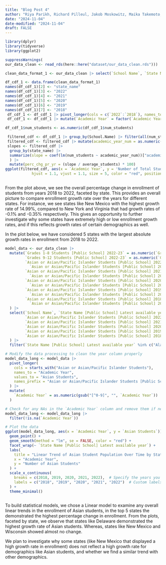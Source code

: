 ```yaml
---
title: "Blog Post 4"
author: "Riya Parikh, Richard Pilleul, Jakob Moskowitz, Maika Takemoto, Ria Sonalker."
date: "2024-11-04"
date-modified: "2024-11-04"
draft: FALSE
---
```


```r
library(dplyr)
library(tidyverse)
library(ggplot2)

suppressWarnings(
our_data_clean <- read_rds(here::here("dataset/our_data_clean.rds")))

clean_data_format_1 <- our_data_clean |> select(`School Name`, `State Name [Public School] Latest available year`,`Grades 1-8 Students [Public School] 2022-23`:`Grades 1-8 Students [Public School] 2018-19`)

df_cdf_1 <- data.frame(clean_data_format_1)
names(df_cdf_1)[2] <- "state_name"
names(df_cdf_1)[3] <- "2022" 
names(df_cdf_1)[4] <- "2021"  
names(df_cdf_1)[5] <- "2020" 
names(df_cdf_1)[6] <- "2019"  
names(df_cdf_1)[7] <- "2018"
 df_cdf_1 <- df_cdf_1 |> pivot_longer(cols = c(`2022`:`2018`), names_to = "Academic Year", values_to = "num_students")
 df_cdf_1 <- df_cdf_1 |> mutate(`Academic Year` = factor(`Academic Year`, levels = c("2018", "2019", "2020", "2021", "2022")))

df_cdf_1$num_students <- as.numeric(df_cdf_1$num_students)

 filtered_cdf <- df_cdf_1 |> group_by(School.Name) |> filter(all(num_students > 100))
 filtered_cdf <- filtered_cdf |> mutate(academic_year_num = as.numeric(as.character(`Academic Year`)))
 slopes <- filtered_cdf |> 
  group_by(state_name) |> 
  summarize(slope = coef(lm(num_students ~ academic_year_num))["academic_year_num"], average_students = mean(num_students)
  ) |>
  mutate(perc_chg_pr_yr = (slope / average_students) * 100)
ggplot(filtered_cdf, aes(x = `Academic Year`, y = 'Number of Total Students')) + geom_point() + geom_smooth(method = "lm", aes(group=1), color = "red") + facet_wrap(~state_name) +  geom_text(data = slopes, aes(x = Inf, y = Inf, label = paste0("perc_chg_pr_yr: ", round(perc_chg_pr_yr, 2), "%")), 
            hjust = 1.1, vjust = 1.1, size = 5, color = "red", position = position_nudge(y = -10))
 
```
From the plot above, we see the overall percentage change in enrollment of students from years 2018 to 2022, faceted by state. This provides an overall picture to compare enrollment growth rate over the years for different states. For instance, we see states like New Mexico with the highest growth rate of 14.99%, compared to New York and Virginia that had growth rates of -0.1% and -0.35% respectively. This gives an opportunity to further investigate why some states have extremely high or low enrollment growth rates, and if this reflects growth rates of certain demographics as well.

In the plot below, we have considered 5 states with the largest absolute growth rates in enrollment from 2018 to 2022.

```r
model_data <- our_data_clean |>
  mutate(`Grades 1-8 Students [Public School] 2022-23` = as.numeric(`Grades 1-8 Students [Public School] 2022-23`), 
         `Grades 9-12 Students [Public School] 2022-23` = as.numeric(`Grades 9-12 Students [Public School] 2022-23`), 
         `Asian or Asian/Pacific Islander Students [Public School] 2022-23` = as.numeric(
           `Asian or Asian/Pacific Islander Students [Public School] 2022-23`),
         `Asian or Asian/Pacific Islander Students [Public School] 2021-22` = as.numeric(
           `Asian or Asian/Pacific Islander Students [Public School] 2021-22`),
         `Asian or Asian/Pacific Islander Students [Public School] 2020-21` = as.numeric(
           `Asian or Asian/Pacific Islander Students [Public School] 2020-21`),
         `Asian or Asian/Pacific Islander Students [Public School] 2019-20` = as.numeric(
           `Asian or Asian/Pacific Islander Students [Public School] 2019-20`),
         `Asian or Asian/Pacific Islander Students [Public School] 2018-19` = as.numeric(
           `Asian or Asian/Pacific Islander Students [Public School] 2018-19`)
  ) |>
  select(`School Name`, `State Name [Public School] Latest available year`,
         `Asian or Asian/Pacific Islander Students [Public School] 2022-23`,
         `Asian or Asian/Pacific Islander Students [Public School] 2021-22`,
         `Asian or Asian/Pacific Islander Students [Public School] 2020-21`,
         `Asian or Asian/Pacific Islander Students [Public School] 2019-20`,
         `Asian or Asian/Pacific Islander Students [Public School] 2018-19`
  ) |>
  filter(`State Name [Public School] Latest available year` %in% c("Alaska", "Arkansas", "Delaware", "New Mexico", "Wisconsin"))

# Modify the data processing to clean the year column properly
model_data_long <- model_data |>
  pivot_longer(
    cols = starts_with("Asian or Asian/Pacific Islander Students"),
    names_to = "Academic Year",
    values_to = "Asian Students",
    names_prefix = "Asian or Asian/Pacific Islander Students [Public School] "
  ) |>
  mutate(
    `Academic Year` = as.numeric(gsub("[^0-9]", "", `Academic Year`))  # Remove non-numeric characters safely
  )

# Check for any NAs in the `Academic Year` column and remove them if necessary
model_data_long <- model_data_long |>
  filter(!is.na(`Academic Year`))

# Plot the data
ggplot(model_data_long, aes(x = `Academic Year`, y = `Asian Students`)) +
  geom_point() +
  geom_smooth(method = "lm", se = FALSE, color = "red") +
  facet_wrap(~ `State Name [Public School] Latest available year`) +
  labs(
    title = "Linear Trend of Asian Student Population Over Time by State",
    x = "Academic Year",
    y = "Number of Asian Students"
  ) +
  scale_x_continuous(
    breaks = c(2018, 2019, 2020, 2021, 2022),  # Specify the years you want to show
    labels = c("2018", "2019", "2020", "2021", "2022")  # Custom labels (optional)
  ) +
  theme_minimal()



```
To build statistical models, we chose a Linear model to examine any overall linear trends in the enrollment of Asian students, in the top 5 states the demonstrated the highest percentage change in enrollment. From the plots, faceted by state, we observe that states like Delaware demonstrated the highest growth rate of Asian students. Whereas, states like New Mexico and Wisconsin showed almost no change. 

We plan to investigate why some states (like New Mexico that displayed a high growth rate in enrollment) does not reflect a high growth rate for demographics like Asian students, and whether we find a similar trend with other demographics.